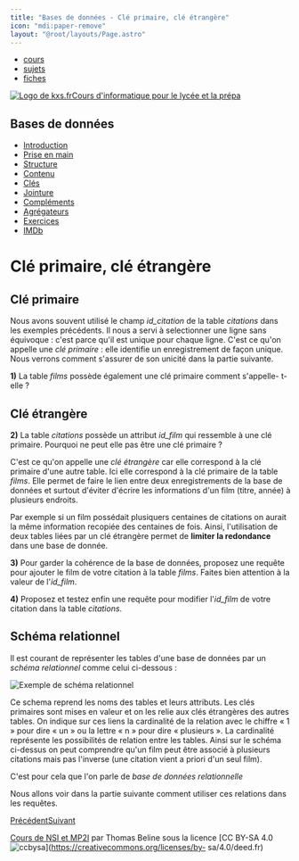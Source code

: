 ```yaml
---
title: "Bases de données - Clé primaire, clé étrangère"
icon: "mdi:paper-remove"
layout: "@root/layouts/Page.astro"
---
```


  * [cours](https://kxs.fr/cours/)
  * [sujets](https://kxs.fr/sujets/)
  * [fiches](https://kxs.fr/fiches/)

[![Logo de kxs.fr](/img/logo.svg)](https://kxs.fr/)[Cours d'informatique pour
le lycée et la prépa](https://kxs.fr/cours/)

## Bases de données

  * [Introduction](.)
  * [Prise en main](prise-en-main)
  * [Structure](structure)
  * [Contenu](contenu)
  * [Clés](cles)
  * [Jointure](jointure)
  * [Compléments](complements)
  * [Agrégateurs](agregateurs)
  * [Exercices](exercices)
  * [IMDb](imdb)

# Clé primaire, clé étrangère

## Clé primaire

Nous avons souvent utilisé le champ _id_citation_ de la table _citations_ dans
les exemples précédents. Il nous a servi à selectionner une ligne sans
équivoque : c'est parce qu'il est unique pour chaque ligne. C'est ce qu'on
appelle une _clé primaire_ : elle identifie un enregistrement de façon unique.
Nous verrons comment s'assurer de son unicité dans la partie suivante.

**1)** La table _films_ possède également une clé primaire comment s'appelle-
t-elle ?

## Clé étrangère

**2)** La table _citations_ possède un attribut _id_film_ qui ressemble à une
clé primaire. Pourquoi ne peut elle pas être une clé primaire ?

C'est ce qu'on appelle une _clé étrangère_ car elle correspond à la clé
primaire d'une autre table. Ici elle correspond à la clé primaire de la table
_films_. Elle permet de faire le lien entre deux enregistrements de la base de
données et surtout d'éviter d'écrire les informations d'un film (titre, année)
à plusieurs endroits.

Par exemple si un film possédait plusiquers centaines de citations on aurait
la même information recopiée des centaines de fois. Ainsi, l'utilisation de
deux tables liées par un clé étrangère permet de **limiter la redondance**
dans une base de donnée.

**3)** Pour garder la cohérence de la base de données, proposez une requête
pour ajouter le film de votre citation à la table _films_. Faites bien
attention à la valeur de l'_id_film_.

**4)** Proposez et testez enfin une requête pour modifier l'_id_film_ de votre
citation dans la table _citations_.

## Schéma relationnel

Il est courant de représenter les tables d'une base de données par un _schéma
relationnel_ comme celui ci-dessous :

![Exemple de schéma relationnel](img/schema.svg)

Ce schema reprend les noms des tables et leurs attributs. Les clés primaires
sont mises en valeur et on les relie aux clés étrangères des autres tables. On
indique sur ces liens la cardinalité de la relation avec le chiffre « 1 » pour
dire « un » ou la lettre « n » pour dire « plusieurs ». La cardinalité
représente les possibilités de relation entre les tables. Ainsi sur le schéma
ci-dessus on peut comprendre qu'un film peut être associé à plusieurs
citations mais pas l'inverse (une citation vient a priori d'un seul film).

C'est pour cela que l'on parle de _base de données relationnelle_

Nous allons voir dans la partie suivante comment utiliser ces relations dans
les requêtes.

[Précédent](contenu)[Suivant](jointure)

[Cours de NSI et MP2I](https://kxs.fr/cours/) par Thomas Beline sous la
licence [CC BY-SA 4.0
![ccbysa](/img/ccbysa.svg)](https://creativecommons.org/licenses/by-
sa/4.0/deed.fr)

